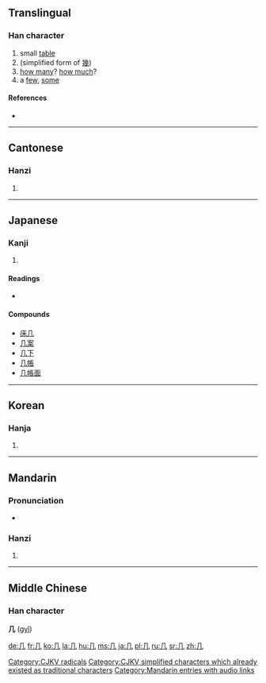 {{see|凡|凢}}
<!--{{see|幾}} (different character in Japan)-->
==Translingual==
{{stroke order|type=animate}}

===Han character===
{{Han char|rn=16|rad=几|as=00|sn=2|four=7721<sub>0</sub>|canj=竹弓 (HN)}}

# small [[table]]
# (simplified form of [[幾]])
# [[how many]]? [[how much]]?
# a [[few]], [[some]]

====References====
* {{Han ref|kx=0133.570|dkj=01737|dj=0299.080|hdz=10275.190|uh=51E0|ud=20960|bh=A44C|bd=42060}}

----

==Cantonese==

===Hanzi===
{{yue-hanzi|jyut=|y=gei1}}

# {{defn|Cantonese|sort=几00}}

----

==Japanese==

===Kanji===
{{ja-kanji|grade=|rs=几00}}

# {{defn|Japanese}}

====Readings====
* {{ja-readings|on=[[き]] ([[ki]])|kun=[[つくえ]] ([[tsukue]])}}

====Compounds====
* [[床几]]
* [[几案]]
* [[几下]]
* [[几帳]]
* [[几帳面]]

----

==Korean==

===Hanja===
{{ko-hanja|hangeul=궤|rv=gwe|mr=kwe}}

# {{defn|Korean|sort=几00}}

[[Category:CJKV radicals]]
[[Category:CJKV simplified characters which already existed as traditional characters]]

----

==Mandarin==

===Pronunciation===
*{{audio|zh-jǐ.ogg|audio}}

===Hanzi===
{{cmn-hanzi|tra=幾|pin=[[jī]] ([[ji1]]), [[jǐ]] ([[ji3]])|wg=chi<sup>1</sup>}}

# {{defn|Mandarin|sort=几00}}

[[Category:Mandarin entries with audio links]]

----

==Middle Chinese==
===Han character===
'''几''' ([[gyǐ]])

[[de:几]]
[[fr:几]]
[[ko:几]]
[[la:几]]
[[hu:几]]
[[ms:几]]
[[ja:几]]
[[pl:几]]
[[ru:几]]
[[sr:几]]
[[zh:几]]